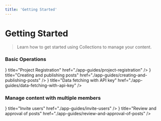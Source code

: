 ```yaml
---
title: 'Getting Started'
---
```



# Getting Started

> Learn how to get started using Collections to manage your content.

### Basic Operations

<Cards>
  <Card icon={<CardIcon />} title="Project Registration" href="./app-guides/project-registration" />
  <Card
    icon={<CardIcon />}
    title="Creating and publishing posts"
    href="./app-guides/creating-and-publishing-posts"
  />
  <Card
    icon={<CardIcon />}
    title="Data fetching with API key"
    href="./app-guides/data-fetching-with-api-key"
  />
</Cards>

### Manage content with multiple members

<Cards>
  <Card icon={<CardIcon />} title="Invite users" href="./app-guides/invite-users" />
  <Card
    icon={<CardIcon />}
    title="Review and approval of posts"
    href="./app-guides/review-and-approval-of-posts"
  />
</Cards>

